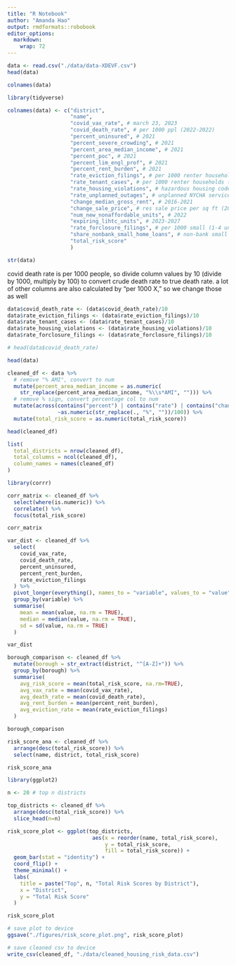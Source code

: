 ```yaml
---
title: "R Notebook"
author: "Amanda Hao"
output: rmdformats::robobook
editor_options: 
  markdown: 
    wrap: 72
---
```


```r
data <- read.csv("./data/data-XDEVF.csv")
head(data)
```

```r
colnames(data)
```

```r
library(tidyverse)

colnames(data) <- c("district",
                    "name",
                    "covid_vax_rate", # march 23, 2023
                    "covid_death_rate", # per 1000 ppl (2022-2022)
                    "percent_uninsured", # 2021
                    "percent_severe_crowding", # 2021
                    "percent_area_median_income", # 2021
                    "percent_poc", # 2021
                    "percent_lim_engl_prof", # 2021
                    "percent_rent_burden", # 2021
                    "rate_eviction_filings", # per 1000 renter households (2022)
                    "rate_tenant_cases", # per 1000 renter households (2022)
                    "rate_housing_violations", # hazardous housing code violations in 6+ unit buildings (per 1000 units) [2022]
                    "rate_unplanned_outages", # unplanned NYCHA service outages (per building) [2022]
                    "change_median_gross_rent", # 2016-2021
                    "change_sale_price", # res sale price per sq ft (2020-2022)
                    "num_new_nonaffordable_units", # 2022
                    "expiring_lihtc_units", # 2023-2027
                    "rate_forclosure_filings", # per 1000 small (1-4 unit) homes (2022)
                    "share_nonbank_small_home_loans", # non-bank small (1-4 unit) home purchase loans (2021),
                    "total_risk_score"
                    )

str(data)
```

covid death rate is per 1000 people, so divide column values by 10 (divide by 1000, multiply by 100) to convert crude death rate to true death rate. a lot of other columns are also calculated by "per 1000 X," so we change those as well

```r
data$covid_death_rate <- (data$covid_death_rate)/10
data$rate_eviction_filings <- (data$rate_eviction_filings)/10
data$rate_tenant_cases <- (data$rate_tenant_cases)/10
data$rate_housing_violations <- (data$rate_housing_violations)/10
data$rate_forclosure_filings <- (data$rate_forclosure_filings)/10

# head(data$covid_death_rate)
```

```r
head(data)
```

```r
cleaned_df <- data %>%
  # remove "% AMI", convert to num
  mutate(percent_area_median_income = as.numeric(
    str_replace(percent_area_median_income, "%\\s*AMI", ""))) %>%
  # remove % sign, convert percentage col to num
  mutate(across(contains("percent") | contains("rate") | contains("change") | contains("share"), 
                ~as.numeric(str_replace(., "%", ""))/100)) %>%
  mutate(total_risk_score = as.numeric(total_risk_score))

head(cleaned_df)
```

```r
list(
  total_districts = nrow(cleaned_df),
  total_columns = ncol(cleaned_df),
  column_names = names(cleaned_df)
)
```

```r
library(corrr)

corr_matrix <- cleaned_df %>%
  select(where(is.numeric)) %>%
  correlate() %>%
  focus(total_risk_score)

corr_matrix
```

```r
var_dist <- cleaned_df %>%
  select(
    covid_vax_rate,
    covid_death_rate,
    percent_uninsured,
    percent_rent_burden,
    rate_eviction_filings
  ) %>%
  pivot_longer(everything(), names_to = "variable", values_to = "value") %>%
  group_by(variable) %>%
  summarise(
    mean = mean(value, na.rm = TRUE),
    median = median(value, na.rm = TRUE),
    sd = sd(value, na.rm = TRUE)
  )

var_dist
```

```r
borough_comparison <- cleaned_df %>%
  mutate(borough = str_extract(district, "^[A-Z]+")) %>%
  group_by(borough) %>%
  summarise(
    avg_risk_score = mean(total_risk_score, na.rm=TRUE),
    avg_vax_rate = mean(covid_vax_rate),
    avg_death_rate = mean(covid_death_rate),
    avg_rent_burden = mean(percent_rent_burden),
    avg_eviction_rate = mean(rate_eviction_filings)
  )

borough_comparison
```

```r
risk_score_ana <- cleaned_df %>%
  arrange(desc(total_risk_score)) %>%
  select(name, district, total_risk_score)

risk_score_ana
```

```r
library(ggplot2)

n <- 20 # top n districts

top_districts <- cleaned_df %>%
  arrange(desc(total_risk_score)) %>%
  slice_head(n=n)

risk_score_plot <- ggplot(top_districts, 
                           aes(x = reorder(name, total_risk_score), 
                               y = total_risk_score, 
                               fill = total_risk_score)) +
  geom_bar(stat = "identity") +
  coord_flip() +
  theme_minimal() +
  labs(
    title = paste("Top", n, "Total Risk Scores by District"),
    x = "District",
    y = "Total Risk Score"
  )

risk_score_plot
```

```r
# save plot to device
ggsave("./figures/risk_score_plot.png", risk_score_plot)
```

```r
# save cleaned csv to device
write_csv(cleaned_df, "./data/cleaned_housing_risk_data.csv")
```
